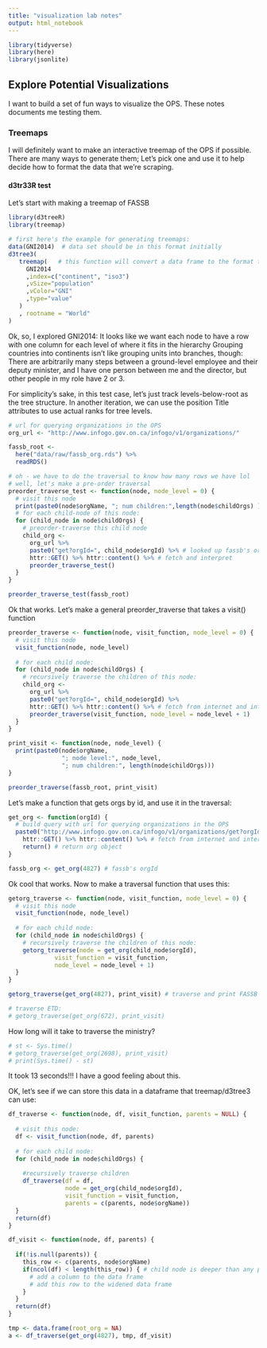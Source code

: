---
title: "visualization lab notes"
output: html_notebook
---

```{r load common libraries}
library(tidyverse)
library(here)
library(jsonlite)
```

## Explore Potential Visualizations

I want to build a set of fun ways to visualize the OPS.
These notes documents me testing them.

### Treemaps

I will definitely want to make an interactive treemap of the OPS if possible.
There are many ways to generate them;
Let's pick one and use it to help decide how to format the data that we're scraping.

#### d3tr33R test

Let's start with making a treemap of FASSB

```{r example d3tree}
library(d3treeR)
library(treemap)

# first here's the example for generating treemaps:
data(GNI2014)  # data set should be in this format initially
d3tree3(
   treemap(   # this function will convert a data frame to the format that d3tree3 expects
     GNI2014
     ,index=c("continent", "iso3")
     ,vSize="population"
     ,vColor="GNI"
     ,type="value"
   )
   , rootname = "World"
)
```

Ok, so, I explored GNI2014:
It looks like we want each node to have a row with one column for each level of where it fits in the hierarchy
Grouping countries into continents isn't like grouping units into branches, though:
There are arbitrarily many steps between a ground-level employee and their deputy minister,
and I have one person between me and the director, but other people in my role have 2 or 3.

For simplicity's sake, in this test case, let's just track levels-below-root as the tree structure.
In another iteration, we can use the position Title attributes to use actual ranks for tree levels.

```{r make fassb treemap}
# url for querying organizations in the OPS
org_url <- "http://www.infogo.gov.on.ca/infogo/v1/organizations/"

fassb_root <-
  here("data/raw/fassb_org.rds") %>%
  readRDS()

# oh - we have to do the traversal to know how many rows we have lol
# well, let's make a pre-order traversal
preorder_traverse_test <- function(node, node_level = 0) {
  # visit this node
  print(paste0(node$orgName, "; num children:",length(node$childOrgs) ))
  # for each child-node of this node:    
  for (child_node in node$childOrgs) {
    # preorder-traverse this child node
    child_org <-
      org_url %>%
      paste0("get?orgId=", child_node$orgId) %>% # looked up fassb's orgId by navigating to it on the website
      httr::GET() %>% httr::content() %>% # fetch and interpret
      preorder_traverse_test()
  }
}

preorder_traverse_test(fassb_root)
```

Ok that works. 
Let's make a general preorder_traverse that takes a visit() function

```{r customizable preorder traversal}
preorder_traverse <- function(node, visit_function, node_level = 0) {
  # visit this node
  visit_function(node, node_level)
  
  # for each child node:
  for (child_node in node$childOrgs) {
    # recursively traverse the children of this node:
    child_org <- 
      org_url %>% 
      paste0("get?orgId=", child_node$orgId) %>%
      httr::GET() %>% httr::content() %>% # fetch from internet and interpret child org data
      preorder_traverse(visit_function, node_level = node_level + 1)
  }
}

print_visit <- function(node, node_level) {
  print(paste0(node$orgName, 
               "; node level:", node_level, 
               "; num children:", length(node$childOrgs)))
}

preorder_traverse(fassb_root, print_visit)
```

Let's make a function that gets orgs by id, and use it in the traversal:

```{r function to query orgs by id}
get_org <- function(orgId) {
  # build query with url for querying organizations in the OPS
  paste0("http://www.infogo.gov.on.ca/infogo/v1/organizations/get?orgId=", orgId) %>%
    httr::GET() %>% httr::content() %>% # fetch from internet and interpret
    return() # return org object
}

fassb_org <- get_org(4827) # fassb's orgId
```

Ok cool that works.
Now to make a traversal function that uses this:

```{r create best traverse function}
getorg_traverse <- function(node, visit_function, node_level = 0) {
  # visit this node
  visit_function(node, node_level)
  
  # for each child node:
  for (child_node in node$childOrgs) {
    # recursively traverse the children of this node:
    getorg_traverse(node = get_org(child_node$orgId),
             visit_function = visit_function, 
             node_level = node_level + 1)
  }
}

getorg_traverse(get_org(4827), print_visit) # traverse and print FASSB
```

```{r traverse bigger orgs}
# traverse ETD:
# getorg_traverse(get_org(672), print_visit)
```

How long will it take to traverse the ministry?

```{r traverse MTCU}
# st <- Sys.time()
# getorg_traverse(get_org(2698), print_visit)
# print(Sys.time() - st)
```

It took 13 seconds!!! 
I have a good feeling about this.

OK, let's see if we can store this data in a dataframe that treemap/d3tree3 can use:

```{r traverse and store in dataframe}

df_traverse <- function(node, df, visit_function, parents = NULL) {
  
  # visit this node:
  df <- visit_function(node, df, parents)
  
  # for each child node:
  for (child_node in node$childOrgs) {
    
    #recursively traverse children
    df_traverse(df = df,
                node = get_org(child_node$orgId),
                visit_function = visit_function,
                parents = c(parents, node$orgName))
  }
  return(df)
}

df_visit <- function(node, df, parents) {
  
  if(!is.null(parents)) {
    this_row <- c(parents, node$orgName)
    if(ncol(df) < length(this_row)) { # child node is deeper than any previous
      # add a column to the data frame
      # add this row to the widened data frame
    }
  }
  return(df)
}

tmp <- data.frame(root_org = NA)
a <- df_traverse(get_org(4827), tmp, df_visit) 
```

